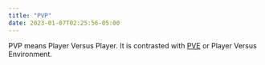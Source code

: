 ```yaml
---
title: "PVP"
date: 2023-01-07T02:25:56-05:00
---
```


PVP means Player Versus Player.  It is contrasted with [PVE][] or Player Versus Environment. 

[PVE]: <pve>
